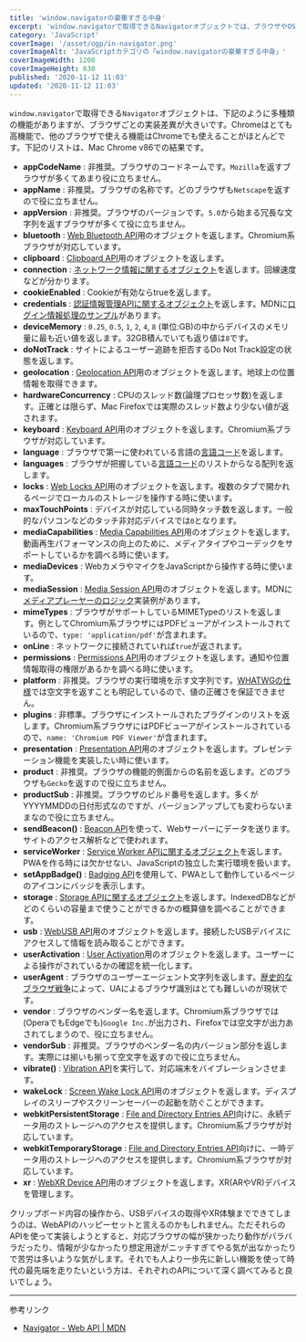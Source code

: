 ```yaml
---
title: 'window.navigatorの豪華すぎる中身'
excerpt: 'window.navigatorで取得できるNavigatorオブジェクトでは、ブラウザやOS、ハードウェアの情報を取得できるのに加えて、複数の高度なAPIを備えています。'
category: 'JavaScript'
coverImage: '/asset/ogp/in-navigator.png'
coverImageAlt: 'JavaScriptカテゴリの「window.navigatorの豪華すぎる中身」'
coverImageWidth: 1200
coverImageHeight: 630
published: '2020-11-12 11:03'
updated: '2020-11-12 11:03'
---
```


`window.navigator`で取得できる`Navigator`オブジェクトは、下記のように多種類の機能がありますが、ブラウザごとの実装差異が大きいです。Chromeはとても高機能で、他のブラウザで使える機能はChromeでも使えることがほとんどです。下記のリストは、Mac Chrome v86での結果です。

- **appCodeName** : 非推奨。ブラウザのコードネームです。`Mozilla`を返すブラウザが多くてあまり役に立ちません。
- **appName** : 非推奨。ブラウザの名称です。どのブラウザも`Netscape`を返すので役に立ちません。
- **appVersion** : 非推奨。ブラウザのバージョンです。`5.0`から始まる冗長な文字列を返すブラウザが多くて役に立ちません。
- **bluetooth** : [Web Bluetooth API](https://developer.mozilla.org/en-US/docs/Web/API/Web_Bluetooth_API)用のオブジェクトを返します。Chromium系ブラウザが対応しています。
- **clipboard** : [Clipboard API](https://developer.mozilla.org/ja/docs/Web/API/Clipboard_API)用のオブジェクトを返します。
- **connection** : [ネットワーク情報に関するオブジェクト](https://developer.mozilla.org/ja/docs/Web/API/NetworkInformation)を返します。回線速度などが分かります。
- **cookieEnabled** : Cookieが有効ならtrueを返します。
- **credentials** : [認証情報管理APIに関するオブジェクト](https://developer.mozilla.org/ja/docs/Web/API/CredentialsContainer)を返します。MDNに[ログイン情報処理のサンプル](https://developer.mozilla.org/ja/docs/Web/API/Web_Authentication_API#Examples)があります。
- **deviceMemory** : `0.25`, `0.5`, `1`, `2`, `4`, `8` (単位:GB)の中からデバイスのメモリ量に最も近い値を返します。32GB積んでいても返り値は`8`です。
- **doNotTrack** : サイトによるユーザー追跡を拒否するDo Not Track設定の状態を返します。
- **geolocation** : [Geolocation API](https://developer.mozilla.org/ja/docs/Web/API/Geolocation)用のオブジェクトを返します。地球上の位置情報を取得できます。
- **hardwareConcurrency** : CPUのスレッド数(論理プロセッサ数)を返します。正確とは限らず、Mac Firefoxでは実際のスレッド数より少ない値が返されます。
- **keyboard** : [Keyboard API](https://developer.mozilla.org/ja/docs/Web/API/Keyboard)用のオブジェクトを返します。Chromium系ブラウザが対応しています。
- **language** : ブラウザで第一に使われている言語の[言語コード](/article/lang-code-list)を返します。
- **languages** : ブラウザが把握している[言語コード]((/article/lang-code-list))のリストからなる配列を返します。
- **locks** : [Web Locks API](https://developer.mozilla.org/en-US/docs/Web/API/Lock)用のオブジェクトを返します。複数のタブで開かれるページでローカルのストレージを操作する時に使います。
- **maxTouchPoints** : デバイスが対応している同時タッチ数を返します。一般的なパソコンなどのタッチ非対応デバイスでは`0`となります。
- **mediaCapabilities** : [Media Capabilities API](https://developer.mozilla.org/en-US/docs/Web/API/Media_Capabilities_API)用のオブジェクトを返します。動画再生パフォーマンスの向上のために、メディアタイプやコーデックをサポートしているかを調べる時に使います。
- **mediaDevices** : WebカメラやマイクをJavaScriptから操作する時に使います。
- **mediaSession** : [Media Session API](https://developer.mozilla.org/en-US/docs/Web/API/Media_Session_API)用のオブジェクトを返します。MDNに[メディアプレーヤーのロジック](https://developer.mozilla.org/ja/docs/Web/API/MediaSession#Examples)実装例があります。
- **mimeTypes** : ブラウザがサポートしているMIMETypeのリストを返します。例としてChromium系ブラウザにはPDFビューアがインストールされているので、`type: 'application/pdf'`が含まれます。
- **onLine** : ネットワークに接続されていれば`true`が返されます。
- **permissions** : [Permissions API](https://developer.mozilla.org/ja/docs/Web/API/Permissions_API)用のオブジェクトを返します。通知や位置情報取得の権限があるかを調べる時に使います。
- **platform** : 非推奨。ブラウザの実行環境を示す文字列です。[WHATWGの仕様](https://html.spec.whatwg.org/multipage/system-state.html#dom-navigator-platform)では空文字を返すことも明記しているので、値の正確さを保証できません。
- **plugins** : 非標準。ブラウザにインストールされたプラグインのリストを返します。Chromium系ブラウザにはPDFビューアがインストールされているので、`name: 'Chromium PDF Viewer'`が含まれます。
- **presentation** : [Presentation API](https://developer.mozilla.org/en-US/docs/Web/API/Presentation_API)用のオブジェクトを返します。プレゼンテーション機能を実装したい時に使います。
- **product** : 非推奨。ブラウザの機能的側面からの名前を返します。どのブラウザも`Gecko`を返すので役に立ちません。
- **productSub** : 非推奨。ブラウザのビルド番号を返します。多くがYYYYMMDDの日付形式なのですが、バージョンアップしても変わらないままなので役に立ちません。
- **sendBeacon()** : [Beacon API](https://developer.mozilla.org/en-US/docs/Web/API/Beacon_API)を使って、Webサーバーにデータを送ります。サイトのアクセス解析などで使われます。
- **serviceWorker** : [Service Worker APIに関するオブジェクト](https://developer.mozilla.org/ja/docs/Web/API/ServiceWorkerContainer)を返します。PWAを作る時には欠かせない、JavaScriptの独立した実行環境を扱います。
- **setAppBadge()** : [Badging API](https://web.dev/badging-api/)を使用して、PWAとして動作しているページのアイコンにバッジを表示します。
- **storage** : [Storage APIに関するオブジェクト](https://developer.mozilla.org/ja/docs/Web/API/StorageManager)を返します。IndexedDBなどがどのくらいの容量まで使うことができるかの概算値を調べることができます。
- **usb** : [WebUSB API](https://developer.mozilla.org/en-US/docs/Web/API/USB)用のオブジェクトを返します。接続したUSBデバイスにアクセスして情報を読み取ることができます。
- **userActivation** : [User Activation](https://mustaqahmed.github.io/user-activation-v2/)用のオブジェクトを返します。ユーザーによる操作がされているかの確認を統一化します。
- **userAgent** : ブラウザのユーザーエージェント文字列を返します。[歴史的なブラウザ戦争](https://gigazine.net/news/20180311-history-of-user-agent-string/)によって、UAによるブラウザ識別はとても難しいのが現状です。
- **vendor** : ブラウザのベンダー名を返します。Chromium系ブラウザでは(OperaでもEdgeでも)`Google Inc.`が出力され、Firefoxでは空文字が出力あされてしまうので、役に立ちません。
- **vendorSub** : 非推奨。ブラウザのベンダー名の内バージョン部分を返します。実際には揃いも揃って空文字を返すので役に立ちません。
- **vibrate()** : [Vibration API](https://developer.mozilla.org/en-US/docs/Web/API/Vibration_API)を実行して、対応端末をバイブレーションさせます。
- **wakeLock** : [Screen Wake Lock API](https://developer.mozilla.org/en-US/docs/Web/API/Screen_Wake_Lock_API)用のオブジェクトを返します。ディスプレイのスリープやスクリーンセーバーの起動を防ぐことができます。
- **webkitPersistentStorage** : [File and Directory Entries API](https://developer.mozilla.org/en-US/docs/Web/API/File_and_Directory_Entries_API/Introduction)向けに、永続データ用のストレージへのアクセスを提供します。Chromium系ブラウザが対応しています。
- **webkitTemporaryStorage** : [File and Directory Entries API](https://developer.mozilla.org/en-US/docs/Web/API/File_and_Directory_Entries_API/Introduction)向けに、一時データ用のストレージへのアクセスを提供します。Chromium系ブラウザが対応しています。
- **xr** : [WebXR Device API](https://developer.mozilla.org/ja/docs/Web/API/WebXR_Device_API)用のオブジェクトを返します。XR(ARやVR)デバイスを管理します。

クリップボード内容の操作から、USBデバイスの取得やXR体験までできてしまうのは、WebAPIのハッピーセットと言えるのかもしれません。ただそれらのAPIを使って実装しようとすると、対応ブラウザの幅が狭かったり動作がバラバラだったり、情報が少なかったり想定用途がニッチすぎてやる気が出なかったりで苦労は多いような気がします。それでも人より一歩先に新しい機能を使って時代の最先端を走りたいという方は、それぞれのAPIについて深く調べてみると良いでしょう。

---

参考リンク

- [Navigator - Web API | MDN](https://developer.mozilla.org/ja/docs/Web/API/Navigator)